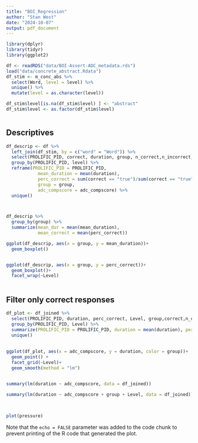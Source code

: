 ```yaml
---
title: "BOI_Regression"
author: "Stan West"
date: "2024-10-07"
output: pdf_document
---
```


```r
library(dplyr)
library(tidyr)
library(ggplot2)

df <- readRDS("data/BOI-Assert-ADC_metadata.rds")
load("data/concrete_abstract.Rdata")
df_stim <- m_conc_abs %>%
  select(Word, level = level) %>%
  unique() %>%
  mutate(level = as.character(level))

df_stim$level[is.na(df_stim$level) ] <- "abstract"
df_stim$level <- as.factor(df_stim$level)



```


## Descriptives

```r
df_descrip <- df %>%
  left_join(df_stim, by = c("word" = "Word")) %>%
  select(PROLIFIC_PID, correct, duration, group, n_correct,n_incorrect, level,adc_compscore) %>%
  group_by(PROLIFIC_PID, level) %>%
  reframe(PROLIFIC_PID = PROLIFIC_PID, 
            mean_duration = mean(duration),
            perc_correct = sum(correct == "true")/sum(correct == "true" | correct == "false"),
            group = group,
            adc_compscore = adc_compscore) %>%
  unique()



df_descrip %>%
  group_by(group) %>%
  summarize(mean_dur = mean(mean_duration),
            mean_correct = mean(perc_correct))

ggplot(df_descrip, aes(x = group, y = mean_duration))+
  geom_boxplot()


ggplot(df_descrip, aes(x = group, y = perc_correct))+
  geom_boxplot()+
  facet_wrap(~Level)
  


```





## Filter only correct responses

```r

df_plot <- df_joined %>%
  select(PROLIFIC_PID, duration, perc_correct, Level, group,correct,n_correct,n_incorrect,adc_compscore) %>%
  group_by(PROLIFIC_PID, Level) %>%
  summarize(PROLIFIC_PID = PROLIFIC_PID, duration = mean(duration), perc_correct = sum(correct == "true") / sum(correct == "true" | correct == "false"), Level = Level, group = group, adc_compscore = adc_compscore) %>%
  unique()
  
  
ggplot(df_plot, aes(x = adc_compscore, y = duration, color = group))+
  geom_point() +
  facet_grid(~Level)+
  geom_smooth(method = "lm")


summary(lm(duration ~ adc_compscore, data = df_joined))

summary(lm(duration ~ adc_compscore + group + Level, data = df_joined))



```

## 

```r
plot(pressure)
```

Note that the `echo = FALSE` parameter was added to the code chunk to prevent printing of the R code that generated the plot.
